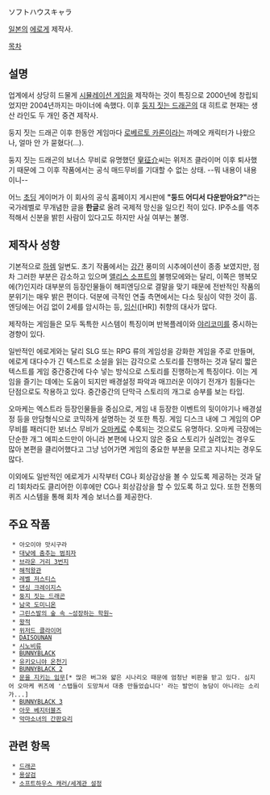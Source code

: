 ソフトハウスキャラ

[[일본]]의 [[에로게]] 제작사.

[[목차]]
== 설명 ==
업계에서 상당히 드물게 [[시뮬레이션 게임]]을 제작하는 것이 특징으로 2000년에 창립되었지만 2004년까지는 마이너에 속했다. 이후 [[둥지 짓는 드래곤]]의 대 히트로 현재는 생산 라인도 두 개인 중견 제작사.

둥지 짓는 드래곤 이후 한동안 게임마다 [[로베르토 카론]]이라는 까메오 캐릭터가 나왔으나, 얼마 안 가 묻혔다(...).

둥지 짓는 드래곤의 보너스 무비로 유명했던 [http://www.age.jp/~sumeragi/ 皇征介]씨는 위저즈 클라이머 이후 퇴사했기 때문에 그 이후 작품에서는 공식 매드무비를 기대할 수 없는 상태. --뭐 내용이 내용이니--

어느 [[초딩]] 게이머가 이 회사의 공식 홈페이지 게시판에 '''"둥드 어디서 다운받아요?"'''라는 국가레벨로 무개념한 글을 '''한글'''로 올려 국제적 망신을 일으킨 적이 있다. IP주소를 역추적해서 신분을 밝힌 사람이 있다고도 하지만 사실 여부는 불명.

== 제작사 성향 ==
기본적으로 [[하렘]] 일변도. 초기 작품에서는 [[강간]] 풍미의 시추에이션이 종종 보였지만, 점차 그러한 부분은 감소하고 있으며 [[앨리스 소프트]]의 불행모에와는 달리, 이쪽은 행복모에(?)인지라 대부분의 등장인물들이 해피엔딩으로 결말을 맞기 때문에 전반적인 작품의 분위기는 매우 밝은 편이다. 덕분에 극적인 연출 측면에서는 다소 뒷심이 약한 것이 흠. 엔딩에는 어김 없이 2세를 암시하는 등, [[임신]]([HR]) 취향의 대사가 많다.

제작하는 게임들은 모두 독특한 시스템이 특징이며 반복플레이와 [[야리코미]]를 중시하는 경향이 있다. 

일반적인 에로게와는 달리 SLG 또는 RPG 류의 게임성을 강화한 게임을 주로 만들며, 에로게 대다수가 긴 텍스트로 소설을 읽는 감각으로 스토리를 진행하는 것과 달리 짧은 텍스트를 게임 중간중간에 다수 넣는 방식으로 스토리를 진행하는게 특징이다. 이는 게임을 즐기는 데에는 도움이 되지만 배경설정 파악과 매끄러운 이야기 전개가 힘들다는 단점으로도 작용하고 있다. 중간중간의 단막극 스토리의 개그로 승부를 보는 타입.

오마케는 엑스트라 등장인물들을 중심으로, 게임 내 등장한 이벤트의 뒷이야기나 배경설정 등을 만담형식으로 코믹하게 설명하는 것 또한 특징. 게임 디스크 내에 그 게임의 OP무비를 패러디한 보너스 무비가 [[오마케]]로 수록되는 것으로도 유명하다. 오마케 극장에는 단순한 개그 에피소드만이 아니라 본편에 나오지 않은 중요 스토리가 실려있는 경우도 많아 본편을 클리어했다고 그냥 넘어가면 게임의 중요한 부분을 모르고 지나치는 경우도 많다.

이외에도 일반적인 에로게가 시작부터 CG나 회상감상을 볼 수 있도록 제공하는 것과 달리 1회차라도 클리어한 이후에만 CG나 회상감상을 할 수 있도록 하고 있다. 또한 전통의 퀴즈 시스템을 통해 회차 계승 보너스를 제공한다. 

== 주요 작품 ==
  * 아오이야 맛시구라
  * [[대낮에 춤추는 범죄자]]
  * [[브라운 거리 3번지]]
  * [[해적왕관]] 
  * [[레벨 저스티스]]
  * [[댄싱 크레이지스]]
  * [[둥지 짓는 드래곤]]
  * [[남국 도미니온]]
  * [[그린스발의 숲 속 ~성장하는 학원~]]
  * [[왕적]]
  * [[위저드 클라이머]]
  * [[DAISOUNAN]]
  * [[시노비류]]
  * [[BUNNYBLACK]]
  * [[유키오니야 온천기]]
  * [[BUNNYBLACK 2]]
  * [[문을 지키는 임무]][* 많은 버그와 얇은 시나리오 때문에 엄청난 비판을 받고 있다. 심지어 오마케 퀴즈에 '스탭들이 도망쳐서 대충 만들었습니다' 라는 발언이 농담이 아니라는 소리가...]
  * [[BUNNYBLACK 3]]
  * [[아웃 베지터블즈]]
  * [[악마소녀의 간판요리]]

== 관련 항목 ==
  * [[드래곤]]
  * [[용살검]]
  * [[소프트하우스 캐러/세계관 설정]]
